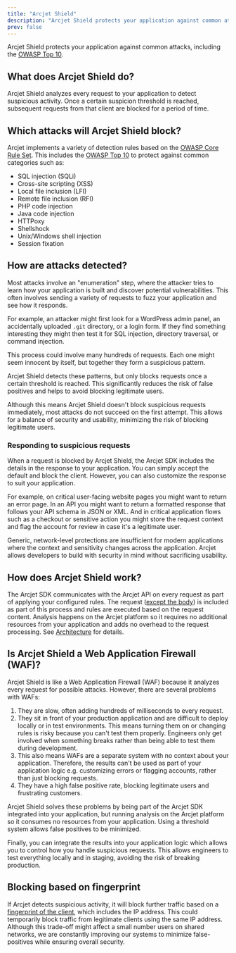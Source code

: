 ```yaml
---
title: "Arcjet Shield"
description: "Arcjet Shield protects your application against common attacks, including the OWASP Top 10."
prev: false
---
```



Arcjet Shield protects your application against common attacks, including the
[OWASP Top 10](https://owasp.org/www-project-top-ten/).

<WhatIsArcjet />

## What does Arcjet Shield do?

Arcjet Shield analyzes every request to your application to detect suspicious
activity. Once a certain suspicion threshold is reached, subsequent requests
from that client are blocked for a period of time.

## Which attacks will Arcjet Shield block?

Arcjet implements a variety of detection rules based on the [OWASP Core Rule
Set](https://coreruleset.org/). This includes the [OWASP Top
10](https://owasp.org/www-project-top-ten/) to protect against common categories
such as:

- SQL injection (SQLi)
- Cross-site scripting (XSS)
- Local file inclusion (LFI)
- Remote file inclusion (RFI)
- PHP code injection
- Java code injection
- HTTPoxy
- Shellshock
- Unix/Windows shell injection
- Session fixation

## How are attacks detected?

Most attacks involve an "enumeration" step, where the attacker tries to learn
how your application is built and discover potential vulnerabilities. This often
involves sending a variety of requests to fuzz your application and see how it
responds.

For example, an attacker might first look for a WordPress admin panel, an
accidentally uploaded `.git` directory, or a login form. If they find something
interesting they might then test it for SQL injection, directory traversal, or
command injection.

This process could involve many hundreds of requests. Each one might seem
innocent by itself, but together they form a suspicious pattern.

Arcjet Shield detects these patterns, but only blocks requests once a certain
threshold is reached. This significantly reduces the risk of false positives and
helps to avoid blocking legitimate users.

Although this means Arcjet Shield doesn't block suspicious requests immediately,
most attacks do not succeed on the first attempt. This allows for a balance of
security and usability, minimizing the risk of blocking legitimate users.

### Responding to suspicious requests

When a request is blocked by Arcjet Shield, the Arcjet SDK includes the details
in the response to your application. You can simply accept the default and block
the client. However, you can also customize the response to suit your
application.

For example, on critical user-facing website pages you might want to return an
error page. In an API you might want to return a formatted response that follows
your API schema in JSON or XML. And in critical application flows such as a
checkout or sensitive action you might store the request context and flag the
account for review in case it's a legitimate user.

Generic, network-level protections are insufficient for modern applications
where the context and sensitivity changes across the application. Arcjet allows
developers to build with security in mind without sacrificing usability.

## How does Arcjet Shield work?

The Arcjet SDK communicates with the Arcjet API on every request as part of
applying your configured rules. The request ([except the
body](/limitations#shield-analysis-does-not-use-the-request-body)) is included
as part of this process and rules are executed based on the request content.
Analysis happens on the Arcjet platform so it requires no additional resources
from your application and adds no overhead to the request processing. See
[Architecture](/architecture) for details.

## Is Arcjet Shield a Web Application Firewall (WAF)?

Arcjet Shield is like a Web Application Firewall (WAF) because it analyzes every
request for possible attacks. However, there are several problems with WAFs:

1. They are slow, often adding hundreds of milliseconds to every request.
2. They sit in front of your production application and are difficult to deploy
   locally or in test environments. This means turning them on or changing rules
   is risky because you can't test them properly. Engineers only get involved
   when something breaks rather than being able to test them during development.
3. This also means WAFs are a separate system with no context about your
   application. Therefore, the results can't be used as part of your application
   logic e.g. customizing errors or flagging accounts, rather than just blocking
   requests.
4. They have a high false positive rate, blocking legitimate users and
   frustrating customers.

Arcjet Shield solves these problems by being part of the Arcjet SDK integrated
into your application, but running analysis on the Arcjet platform so it
consumes no resources from your application. Using a threshold system allows
false positives to be minimized.

Finally, you can integrate the results into your application logic which allows
you to control how you handle suspicious requests. This allows engineers to test
everything locally and in staging, avoiding the risk of breaking production.

## Blocking based on fingerprint

If Arcjet detects suspicious activity, it will block further traffic based on a
[fingerprint of the client](/architecture#fingerprinting), which includes the IP
address. This could temporarily block traffic from legitimate clients using the
same IP address. Although this trade-off might affect a small number users on
shared networks, we are constantly improving our systems to minimize
false-positives while ensuring overall security.

<Comments />
